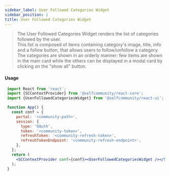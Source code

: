```yaml
---
sidebar_label: User Followed Categories Widget
sidebar_position: 1
title: User Followed Categories Widget
---
```


> The User Followed Categories Widget renders the list of categories followed by the user.<br/>
This list is composed of items containing category's image, title, info and a follow button, that allows users to follow/unfollow a category.<br/>
The categories are shown in an orderly manner: few items are shown in the main card while the others can be displayed in a modal card by clicking on the "show all" button.


[//]: # (<Logged><UserFollowedCategories/></Logged>)

#### Usage

```jsx
 import React from 'react';
 import {SCContextProvider} from '@selfcommunity/react-core';
 import {UserFollowedCategoriesWidget} from '@selfcommunity/react-ui';

 function App() {
   const conf = {
     portal: '<community-path>',
     session: {
       type: 'OAuth',
       token: '<community-token>',
       refreshToken: '<community-refresh-token>',
       refreshTokenEndpoint: '<community-refresh-endpoint>',
     },
   };
   return (
     <SCContextProvider conf={conf}><UserFollowedCategoriesWidget /></SCContextProvider>
   );
 }
```







